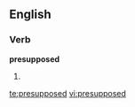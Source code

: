 
==English==

===Verb===
'''presupposed'''

# {{past of|[[presuppose]]}}

[[te:presupposed]]
[[vi:presupposed]]